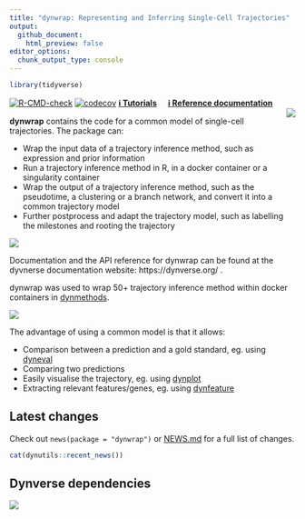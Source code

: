 ```yaml
---
title: "dynwrap: Representing and Inferring Single-Cell Trajectories"
output:
  github_document:
    html_preview: false
editor_options: 
  chunk_output_type: console
---
```


<!-- README.md is generated from README.Rmd. Please edit that file -->

```r
library(tidyverse)
```

[![R-CMD-check](https://github.com/dynverse/dynwrap/workflows/R-CMD-check/badge.svg)](https://github.com/dynverse/dynwrap/actions?query=workflow%3AR-CMD-check)
[![codecov](https://app.codecov.io/gh/dynverse/dynwrap/branch/master/graph/badge.svg)](https://app.codecov.io/gh/dynverse/dynwrap) 
[**ℹ️ Tutorials**](https://dynverse.org)  &nbsp;  &nbsp;
[**ℹ️ Reference documentation**](https://dynverse.org/reference/dynwrap/) </br>
<img src="man/figures/logo.png" align="right" />

**dynwrap** contains the code for a common model of single-cell trajectories. The package can:

* Wrap the input data of a trajectory inference method, such as expression and prior information
* Run a trajectory inference method in R, in a docker container or a singularity container
* Wrap the output of a trajectory inference method, such as the pseudotime, a clustering or a branch network, and convert it into a common trajectory model
* Further postprocess and adapt the trajectory model, such as labelling the milestones and rooting the trajectory

![](man/figures/trajectory_model.png)

Documentation and the API reference for dynwrap can be found at the dyvnerse documentation website: https://dynverse.org/ .

dynwrap was used to wrap 50+ trajectory inference method within docker containers in [dynmethods](https://github.com/dynverse/dynmethods).

![](man/figures/overview_wrapping_v3.png)

The advantage of using a common model is that it allows:

* Comparison between a prediction and a gold standard, eg. using [dyneval](https://github.com/dynverse/dyneval)
* Comparing two predictions
* Easily visualise the trajectory, eg. using [dynplot](https://github.com/dynverse/dynplot)
* Extracting relevant features/genes, eg. using [dynfeature](https://github.com/dynverse/dynfeature)


## Latest changes

Check out `news(package = "dynwrap")` or [NEWS.md](NEWS.md) for a full list of changes.

<!-- This section gets automatically generated from inst/NEWS.md -->

```r
cat(dynutils::recent_news())
```

## Dynverse dependencies

<!-- Generated by "update_dependency_graphs.R" in the main dynverse repo -->
![](man/figures/dependencies.png)
